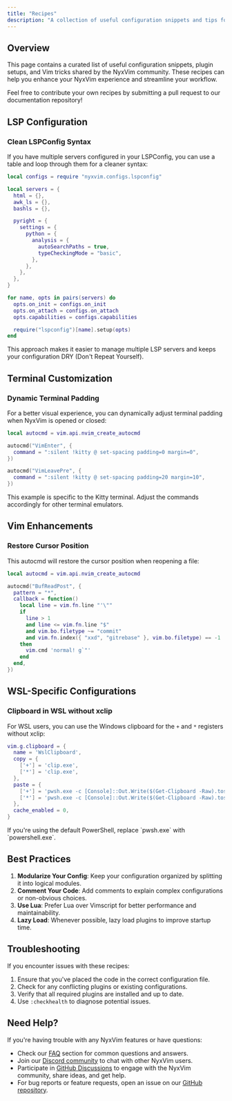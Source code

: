 ```yaml
---
title: "Recipes"
description: "A collection of useful configuration snippets and tips for NyxVim users"
---
```


## Overview

This page contains a curated list of useful configuration snippets, plugin setups, and Vim tricks shared by the NyxVim community. These recipes can help you enhance your NyxVim experience and streamline your workflow.

<Info>
  Feel free to contribute your own recipes by submitting a pull request to our documentation repository!
</Info>

## LSP Configuration

### Clean LSPConfig Syntax

If you have multiple servers configured in your LSPConfig, you can use a table and loop through them for a cleaner syntax:

<CodeGroup>

```lua Clean LSPConfig
local configs = require "nyxvim.configs.lspconfig"

local servers = {
  html = {},
  awk_ls = {},
  bashls = {},

  pyright = {
    settings = {
      python = {
        analysis = {
          autoSearchPaths = true,
          typeCheckingMode = "basic",
        },
      },
    },
  },
}

for name, opts in pairs(servers) do
  opts.on_init = configs.on_init
  opts.on_attach = configs.on_attach
  opts.capabilities = configs.capabilities

  require("lspconfig")[name].setup(opts)
end
```

</CodeGroup>

<Tip>
  This approach makes it easier to manage multiple LSP servers and keeps your configuration DRY (Don't Repeat Yourself).
</Tip>

## Terminal Customization

### Dynamic Terminal Padding

For a better visual experience, you can dynamically adjust terminal padding when NyxVim is opened or closed:

<CodeGroup>

```lua Dynamic Padding
local autocmd = vim.api.nvim_create_autocmd

autocmd("VimEnter", {
  command = ":silent !kitty @ set-spacing padding=0 margin=0",
})

autocmd("VimLeavePre", {
  command = ":silent !kitty @ set-spacing padding=20 margin=10",
})
```

</CodeGroup>

<Warning>
  This example is specific to the Kitty terminal. Adjust the commands accordingly for other terminal emulators.
</Warning>

## Vim Enhancements

### Restore Cursor Position

This autocmd will restore the cursor position when reopening a file:

<CodeGroup>

```lua Restore Cursor
local autocmd = vim.api.nvim_create_autocmd

autocmd("BufReadPost", {
  pattern = "*",
  callback = function()
    local line = vim.fn.line "'\""
    if
      line > 1
      and line <= vim.fn.line "$"
      and vim.bo.filetype ~= "commit"
      and vim.fn.index({ "xxd", "gitrebase" }, vim.bo.filetype) == -1
    then
      vim.cmd 'normal! g`"'
    end
  end,
})
```

</CodeGroup>

## WSL-Specific Configurations

### Clipboard in WSL without xclip

For WSL users, you can use the Windows clipboard for the `+` and `*` registers without xclip:

<CodeGroup>

```lua WSL Clipboard
vim.g.clipboard = {
  name = 'WslClipboard',
  copy = {
    ['+'] = 'clip.exe',
    ['*'] = 'clip.exe',
  },
  paste = {
    ['+'] = 'pwsh.exe -c [Console]::Out.Write($(Get-Clipboard -Raw).tostring().replace("`r", ""))',
    ['*'] = 'pwsh.exe -c [Console]::Out.Write($(Get-Clipboard -Raw).tostring().replace("`r", ""))',
  },
  cache_enabled = 0,
}
```

</CodeGroup>

<Tip>
  If you're using the default PowerShell, replace `pwsh.exe` with `powershell.exe`.
</Tip>

## Best Practices

1. **Modularize Your Config**: Keep your configuration organized by splitting it into logical modules.
2. **Comment Your Code**: Add comments to explain complex configurations or non-obvious choices.
3. **Use Lua**: Prefer Lua over Vimscript for better performance and maintainability.
4. **Lazy Load**: Whenever possible, lazy load plugins to improve startup time.

## Troubleshooting

If you encounter issues with these recipes:

1. Ensure that you've placed the code in the correct configuration file.
2. Check for any conflicting plugins or existing configurations.
3. Verify that all required plugins are installed and up to date.
4. Use `:checkhealth` to diagnose potential issues.

## Need Help?

If you're having trouble with any NyxVim features or have questions:

- Check our [FAQ](/overview/faq) section for common questions and answers.
- Join our [Discord community](https://nyxb.space) to chat with other NyxVim users.
- Participate in [GitHub Discussions](https://github.com/NyxVim/NyxVim/discussions) to engage with the NyxVim community, share ideas, and get help.
- For bug reports or feature requests, open an issue on our [GitHub repository](https://github.com/NyxVim/NyxVim/issues).
